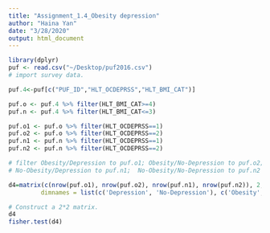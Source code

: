 ```yaml
---
title: "Assignment_1.4_Obesity depression"
author: "Haina Yan"
date: "3/28/2020"
output: html_document
---
```


```r
library(dplyr)
puf <- read.csv("~/Desktop/puf2016.csv")
# import survey data.
```



```r
puf.4<-puf[c("PUF_ID","HLT_OCDEPRSS","HLT_BMI_CAT")]

puf.o <- puf.4 %>% filter(HLT_BMI_CAT>=4)
puf.n <- puf.4 %>% filter(HLT_BMI_CAT<=3)

puf.o1 <- puf.o %>% filter(HLT_OCDEPRSS==1)
puf.o2 <- puf.o %>% filter(HLT_OCDEPRSS==2)
puf.n1 <- puf.n %>% filter(HLT_OCDEPRSS==1)
puf.n2 <- puf.n %>% filter(HLT_OCDEPRSS==2)

# filter Obesity/Depression to puf.o1; Obesity/No-Depression to puf.o2; 
# No-Obesity/Depression to puf.n1;  No-Obesity/No-Depression to puf.n2

d4=matrix(c(nrow(puf.o1), nrow(puf.o2), nrow(puf.n1), nrow(puf.n2)), 2,2,
         dimnames = list(c('Depression', 'No-Depression'), c('Obesity', 'NO-Obesity')))

# Construct a 2*2 matrix.
d4
fisher.test(d4)
```






